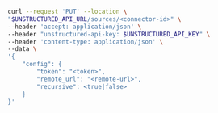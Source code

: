 ```bash REST (Change)
curl --request 'PUT' --location \
"$UNSTRUCTURED_API_URL/sources/<connector-id>" \
--header 'accept: application/json' \
--header "unstructured-api-key: $UNSTRUCTURED_API_KEY" \
--header 'content-type: application/json' \
--data \
'{
    "config": {
        "token": "<token>",
        "remote_url": "<remote-url>",
        "recursive": <true|false>
    }
}'
```
